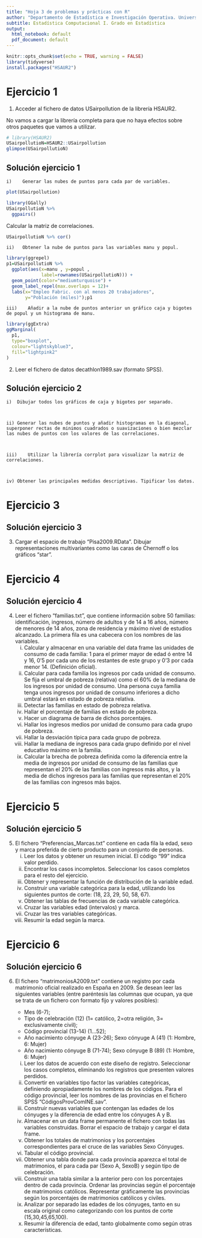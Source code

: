 ```yaml
---
title: "Hoja 3 de problemas y prácticas con R"
author: "Departamento de Estadística e Investigación Operativa. Universidad de Sevilla"
subtitle: Estadística Computacional I. Grado en Estadística
output:
  html_notebook: default
  pdf_document: default
---
```


```r
knitr::opts_chunk$set(echo = TRUE, warning = FALSE)
library(tidyverse)
install.packages("HSAUR2")
```


# Ejercicio 1

1. Acceder al fichero de datos USairpollution de la librería HSAUR2. 


No vamos a cargar la librería completa para que no haya efectos sobre otros paquetes que vamos a utilizar.

```r
# library(HSAUR2) 
USairpollutioN=HSAUR2::USairpollution
glimpse(USairpollutioN)
```



## Solución ejercicio 1

    i)    Generar las nubes de puntos para cada par de variables. 
    
```r
plot(USairpollution)
```

```r
library(GGally)
USairpollutioN %>% 
  ggpairs()
```
Calcular la matriz de correlaciones.
```r
USairpollutioN %>% cor()
```



    ii)   Obtener la nube de puntos para las variables manu y popul.

```r
library(ggrepel)
p1=USairpollutioN %>% 
  ggplot(aes(x=manu , y=popul , 
             label=rownames(USairpollutioN))) +
  geom_point(color="mediumturquoise") + 
  geom_label_repel(max.overlaps = 12)+
  labs(x="Empleo Fabric. con al menos 20 trabajadores",
       y="Población (miles)");p1
```



    iii)    Añadir a la nube de puntos anterior un gráfico caja y bigotes de popul y un histograma de manu.


```r
library(ggExtra)
ggMarginal(
  p1,
  type="boxplot",
  colour="lightskyblue3",
  fill="lightpink2"
)
```




2. Leer el fichero de datos decathlon1989.sav (formato SPSS).

## Solución ejercicio 2



    i)	Dibujar todos los gráficos de caja y bigotes por separado.
    


    ii)	Generar las nubes de puntos y añadir histogramas en la diagonal, superponer rectas de minimos cuadrados o suavizaciones o bien mezclar las nubes de puntos con los valores de las correlaciones.
    


    iii)	Utilizar la librería corrplot para visualizar la matriz de correlaciones.
    


    iv)	Obtener las principales medidas descriptivas. Tipificar los datos.
 

# Ejercicio 3

## Solución ejercicio 3

3. Cargar el espacio de trabajo "Pisa2009.RData". Dibujar representaciones multivariantes como las caras de Chernoff o los gráficos "star".


# Ejercicio 4

## Solución ejercicio 4

4. Leer el fichero "familias.txt", que contiene información sobre 50 familias: identificación, ingresos, número de adultos y de 14 a 16 años, número de menores de 14 años, zona de residencia y máximo nivel de estudios alcanzado. La primera fila es una cabecera con los nombres de las variables.
    i)	Calcular y almacenar en una variable del data frame las unidades de consumo de cada familia: 1 para el primer mayor de edad ó entre 14 y 16, 0’5 por cada uno de los restantes de este grupo y 0’3 por cada menor 14. (Definición oficial).
    ii)	Calcular para cada familia los ingresos por cada unidad de consumo.
    Se fija el umbral de pobreza (relativa) como el 60% de la mediana de los ingresos por unidad de consumo. Una persona cuya familia tenga unos ingresos por unidad de consumo inferiores a dicho umbral estará en estado de pobreza relativa.
    iii)	Detectar las familias en estado de pobreza relativa. 
    iv)	Hallar el porcentaje de familias en estado de pobreza. 
    v)	Hacer un diagrama de barra de dichos porcentajes.
    vi)	Hallar los ingresos medios por unidad de consumo para cada grupo de pobreza.
    vii)	Hallar la desviación típica para cada grupo de pobreza.
    viii)	Hallar la mediana de ingresos para cada grupo definido por el nivel educativo máximo en la familia. 
    ix)	 Calcular la brecha de pobreza definida como la diferencia entre la media de ingresos por unidad de consumo de las familias que representan el 20% de las familias con ingresos más altos, y la media de dichos ingresos para las familias que representan el 20% de las familias con ingresos más bajos. 


# Ejercicio 5

## Solución ejercicio 5

5. El fichero "Preferencias_Marcas.txt" contiene en cada fila la edad, sexo y marca preferida de cierto producto para un conjunto de personas.
    i)	Leer los datos y obtener un resumen inicial. El código "99" indica valor perdido.
    ii)	Encontrar los casos incompletos. Seleccionar los casos completos para el resto del ejercicio.
    iii)	Obtener y representar la función de distribución de la variable edad.
    iv)	Construir una variable categórica para la edad, utilizando los siguientes puntos de corte: (18, 23, 29, 50, 58, 67).
    v)	Obtener las tablas de frecuencias de cada variable categórica.
    vi)	Cruzar las variables edad (intervalos) y marca. 
    vii)	Cruzar las tres variables categóricas.
    viii)	Resumir la edad según la marca.

# Ejercicio 6
## Solución ejercicio 6

6. El fichero "matrimoniosA2009.txt" contiene un registro por cada matrimonio oficial realizado en España en 2009. Se desean leer las siguientes variables (entre paréntesis las columnas que ocupan, ya que se trata de un fichero con formato fijo y valores posibles):

    - Mes (6-7); 
    - Tipo de celebración (12) (1= católico, 2=otra religión, 3= exclusivamente civil);
    - Código provincial (13-14) (1…52);
    - Año nacimiento cónyuge A (23-26); Sexo cónyuge A (41) (1: Hombre, 6: Mujer)
    - Año nacimiento cónyuge B (71-74); Sexo cónyuge B (89) (1: Hombre, 6: Mujer)


    i)	Leer los datos de acuerdo con este diseño de registro. Seleccionar los casos completos, eliminando los registros que presenten valores perdidos.
    ii)	Convertir en variables tipo factor las variables categóricas, definiendo apropiadamente los nombres de los códigos. Para el código provincial, leer los nombres de las provincias en el fichero SPSS "CódigosProvComINE.sav".
    iii)	Construir nuevas variables que contengan las edades de los cónyuges y la diferencia de edad entre los cónyuges A y B.
    iv)	Almacenar en un data frame permanente el fichero con todas las variables construidas. Borrar el espacio de trabajo y cargar el data frame.
    v)	Obtener los totales de matrimonios y los porcentajes correspondientes para el cruce de las variables Sexo Cónyuges.
    vi)	Tabular el código provincial.
    vii)	Obtener una tabla donde para cada provincia aparezca el total de matrimonios, el para cada par (Sexo A, SexoB) y según tipo de celebración.
    viii)	Construir una tabla similar a la anterior pero con los porcentajes dentro de cada provincia. Ordenar las provincias según el porcentaje de matrimonios católicos. Representar gráficamente las provincias según los porcentajes de matrimonios católicos y civiles.
    ix)	 Analizar por separado las edades de los cónyuges, tanto en su escala original como categorizando con los puntos de corte (15,30,45,65,100).
    x)	Resumir la diferencia de edad, tanto globalmente como según otras características.





